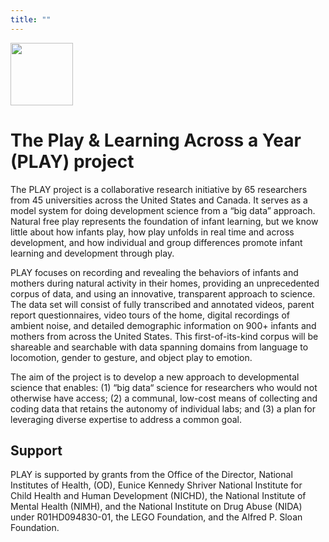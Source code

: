 ```yaml
---
title: ""
---
```


<img src="img/PLAY-logo.png" height=100px/>

# The Play & Learning Across a Year (PLAY) project 

The PLAY project is a collaborative research initiative by 65 researchers from 45 universities across the United States and Canada. It serves as a model system for doing development science from a “big data” approach. Natural free play represents the foundation of infant learning, but we know little about how infants play, how play unfolds in real time and across development, and how individual and group differences promote infant learning and development through play.

PLAY focuses on recording and revealing the behaviors of infants and mothers during natural activity in their homes, providing an unprecedented corpus of data, and using an innovative, transparent approach to science. The data set will consist of fully transcribed and annotated videos, parent report questionnaires, video tours of the home, digital recordings of ambient noise, and detailed demographic information on 900+ infants and mothers from across the United States. This first-of-its-kind corpus will be shareable and searchable with data spanning domains from language to locomotion, gender to gesture, and object play to emotion.

The aim of the project is to develop a new approach to developmental science that enables: (1) “big data“ science for researchers who would not otherwise have access; (2) a communal, low-cost means of collecting and coding data that retains the autonomy of individual labs; and (3) a plan for leveraging diverse expertise to address a common goal. 


## Support

PLAY is supported by grants from the Office of the Director, National Institutes of Health, (OD), Eunice Kennedy Shriver National Institute for Child Health and Human Development (NICHD), the National Institute of Mental Health (NIMH), and the National Institute on Drug Abuse (NIDA) under R01HD094830-01, the LEGO Foundation, and the Alfred P. Sloan Foundation.
